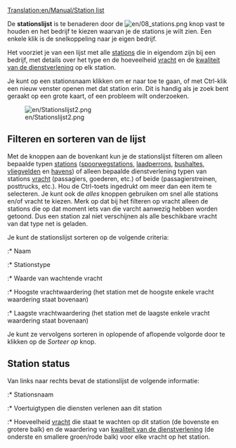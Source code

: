 [[Translation:en/Manual/Station list]]


De '''stationslijst''' is te benaderen door de [[File:en/08 stations.png]] knop vast te houden en het bedrijf te kiezen waarvan je de stations je wilt zien. Een enkele klik is de snelkoppeling naar je eigen bedrijf.

Het voorziet je van een lijst met alle [[nl/stations|stations]] die in eigendom zijn bij een bedrijf, met details over het type en de hoeveelheid [[nl/vracht|vracht]] en de [[nl/spelmechanisme#Stationswaardering|kwaliteit van de dienstverlening]] op elk station.

Je kunt op een stationsnaam klikken om er naar toe te gaan, of met Ctrl-klik een nieuw venster openen met dat station erin. Dit is handig als je zoek bent geraakt op een grote kaart, of een probleem wilt onderzoeken.

[[File:en/Stationslijst2.png]]

==Filteren en sorteren van de lijst==
Met de knoppen aan de bovenkant kun je de stationslijst filteren om alleen bepaalde typen [[nl/stations|stations]] ([[nl/spoorwegstation|spoorwegstations]], [[nl/Manual/Laadperrons#Vrachtwagen_laadperron|laadperrons]], [[nl/Manual/Laadperrons#Bushalte|bushaltes]], [[nl/vliegveld|vliegvelden]] en [[nl/Havens|havens]]) of alleen bepaalde dienstverlening typen van stations [[nl/vracht|vracht]] (passagiers, goederen, etc.) of beide (passagierstreinen, posttrucks, etc.). Hou de Ctrl-toets ingedrukt om meer dan een item te selecteren. Je kunt ook de ''alles'' knoppen gebruiken om snel alle stations en/of vracht te kiezen. Merk op dat bij het filteren op vracht alleen de stations die op dat moment iets van die varcht aanwezig hebben worden getoond. Dus een station zal niet verschijnen als alle beschikbare vracht van dat type net is geladen.

Je kunt de stationslijst sorteren op de volgende criteria:
:* Naam
:* Stationstype
:* Waarde van wachtende vracht
:* Hoogste vrachtwaardering (het station met de hoogste enkele vracht waardering staat bovenaan)
:* Laagste vrachtwaardering (het station met de laagste enkele vracht waardering staat bovenaan)

Je kunt ze vervolgens sorteren in oplopende of aflopende volgorde door te klikken op de ''Sorteer op'' knop.

==Station status==
Van links naar rechts bevat de stationslijst de volgende informatie:
:* Stationsnaam
:* Voertuigtypen die diensten verlenen aan dit station
:* Hoeveelheid [[nl/vracht|vracht]] die staat te wachten op dit station (de bovenste en grotere balk) en de waardering van [[nl/Manual/Spelmechanisme#Stationswaardering|kwaliteit van de dienstverlening]] (de onderste en smallere groen/rode balk) voor elke vracht op het station.